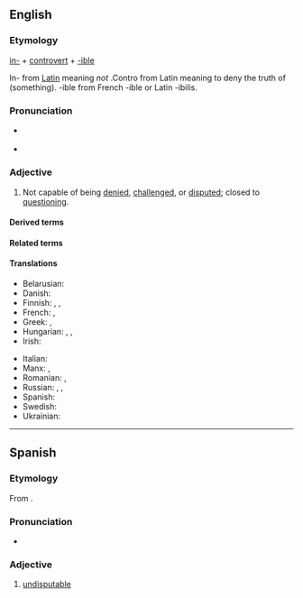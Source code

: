 ==English==

===Etymology===
[[in-]] + [[controvert]] + [[-ible]]

In- from [[Latin]] meaning ''not''
.Contro from Latin meaning to deny the truth of (something).
-ible from French -ible or Latin -ibilis.

===Pronunciation===
* {{a|UK}} {{IPA|en|/ˌɪŋ.kɒn.tɹəˈvɜː.təbl̩/}}
* {{audio|en|En-uk-incontrovertible.ogg|Audio (UK)}}

===Adjective===
{{en-adj}}

# Not capable of being [[denied]], [[challenged]], or [[disputed]]; closed to [[question]]ing.
#: {{ux|en|Her statement that Hitler was evil is '''incontrovertible'''.}}
#: {{syn|en|indisputable|undeniable|unquestionable}}
#: {{ant|en|controvertible}}

====Derived terms====
{{der2|en|incontrovertibility|incontrovertibly}}

====Related terms====
{{rel2|en|controvert|controversy}}

====Translations====
{{trans-top|not capable of being denied, challenged, or disputed; closed to questioning}}
* Belarusian: {{t|be|неабве́ржны}}
* Danish: {{t|da|ubestridelig}}
* Finnish: {{t+|fi|kiistaton}}, {{t|fi|kieltämätön}}, {{t+|fi|kiistämätön}}
* French: {{t+|fr|irréfutable}}, {{t+|fr|incontestable}}
* Greek: {{t+|el|αναμφισβήτητος}}, {{t+|el|αδιάσειστος}}
* Hungarian: {{t+|hu|kétségbevonhatatlan}}, {{t|hu|tagadhatatlan}}, {{t+|hu|vitathatatlan}}
* Irish: {{t|ga|dobhréagnaithe}}
{{trans-mid}}
* Italian: {{t+|it|incontrovertibile}}
* Manx: {{t|gv|neuchaghlaaee}}, {{t|gv|neureggyrtagh}}
* Romanian: {{t+|ro|irefutabil|m}}, {{t|ro|necontroversabil|m}} {{qualifier|rare}}
* Russian: {{t+|ru|неопровержи́мый}}, {{t+|ru|неоспори́мый}}, {{t+|ru|несомне́нный}}
* Spanish: {{t|es|impepinable}}
* Swedish: {{t+|sv|obestridlig}}
* Ukrainian: {{t|uk|незапере́чний}}
{{trans-bottom}}

----

==Spanish==

===Etymology===
From {{af|es|in-|controvertible}}.

===Pronunciation===
* {{es-IPA}}

===Adjective===
{{es-adj}}

# [[undisputable]]